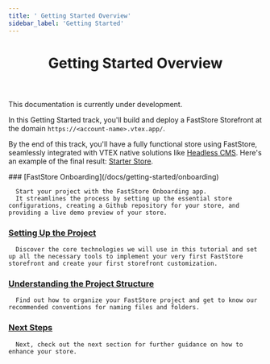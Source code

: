 ```yaml
---
title: ' Getting Started Overview'
sidebar_label: 'Getting Started'
---
```



<header>

# Getting Started Overview

</header>

<Callout type="warning" emoji="⚠️">
This documentation is currently under development.
</Callout>

In this Getting Started track, you'll build and deploy a FastStore Storefront at the domain `https://<account-name>.vtex.app/`.

By the end of this track, you'll have a fully functional store using FastStore, seamlessly integrated with VTEX native solutions like [Headless CMS]([/tbd](https://www.faststore.dev/tutorials/cms/0)).
Here's an example of the final result: [Starter Store](https://starter.vtex.app).

<Steps>
  ### [FastStore Onboarding](/docs/getting-started/onboarding)

      Start your project with the FastStore Onboarding app. 
      It streamlines the process by setting up the essential store configurations, creating a Github repository for your store, and providing a live demo preview of your store.

  ### [Setting Up the Project](/docs/getting-started/settingup-project)

      Discover the core technologies we will use in this tutorial and set up all the necessary tools to implement your very first FastStore storefront and create your first storefront customization.

  ### [Understanding the Project Structure](/docs/getting-started/project-structure)

      Find out how to organize your FastStore project and get to know our recommended conventions for naming files and folders.

  ### [Next Steps](/docs/getting-started/next-steps)
      Next, check out the next section for further guidance on how to enhance your store.
</Steps>


